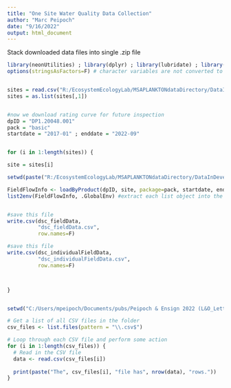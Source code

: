 ```yaml
---
title: "One Site Water Quality Data Collection"
author: "Marc Peipoch"
date: "9/16/2022"
output: html_document
---
```


Stack downloaded data files into single .zip file
```r
library(neonUtilities) ; library(dplyr) ; library(lubridate) ; library(ggplot2) 
options(stringsAsFactors=F) # character variables are not converted to factors


sites = read.csv("R:/EcosystemEcologyLab/MSAPLANKTONdataDirectory/DataInDevelopment/NEONData/sites_list.csv",header =F)
sites = as.list(sites[,1])


#now we download rating curve for future inspection
dpID = "DP1.20048.001" 
pack = "basic"
startdate = "2017-01" ; enddate = "2022-09"


for (i in 1:length(sites)) {

site = sites[i]

setwd(paste("R:/EcosystemEcologyLab/MSAPLANKTONdataDirectory/DataInDevelopment/NEONData/",site,"/01_input",sep=""))

FieldFlowInfo <- loadByProduct(dpID, site, package=pack, startdate, enddate, check.size=FALSE) #returns a list with all data frames
list2env(FieldFlowInfo, .GlobalEnv) #extract each list object into the environment (don't do this if working with multiple sites)


#save this file
write.csv(dsc_fieldData, 
          "dsc_fieldData.csv", 
          row.names=F)

#save this file
write.csv(dsc_individualFieldData, 
          "dsc_individualFieldData.csv", 
          row.names=F)



}


setwd("C:/Users/mpeipoch/Documents/pubs/Peipoch & Ensign 2022 (L&O_Lett)/working_files/stormfiles")

# Get a list of all CSV files in the folder
csv_files <- list.files(pattern = "\\.csv$")

# Loop through each CSV file and perform some action
for (i in 1:length(csv_files)) {
  # Read in the CSV file
  data <- read.csv(csv_files[i])
  
  print(paste("The", csv_files[i], "file has", nrow(data), "rows."))
}




```


